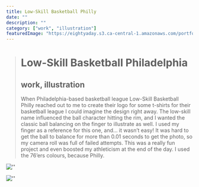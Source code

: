 ```yaml
---
title: Low-Skill Basketball Philly
date: ""
description: ""
category: ["work", "illustration"]
featuredImage: "https://eightyaday.s3.ca-central-1.amazonaws.com/portfolio/low-skill-basketball-philadelphia/low-skill-basketball-philadelphia-preview.jpg"
---
```


> # Low-Skill Basketball Philadelphia
>
> ## work, illustration
>
> When Philadelphia-based basketball league Low-Skill Basketball Philly reached out to me to create their logo for some t-shirts for their basketball league I could imagine the design right away. The low-skill name influenced the ball character hitting the rim, and I wanted the classic ball balancing on the finger to illustrate as well. I used my finger as a reference for this one, and… it wasn’t easy! It was hard to get the ball to balance for more than 0.01 seconds to get the photo, so my camera roll was full of failed attempts. This was a really fun project and even boosted my athleticism at the end of the day. I used the 76’ers colours, because Philly.

![''](https://eightyaday.s3.ca-central-1.amazonaws.com/portfolio/low-skill-basketball-philadelphia/low-skill-basketball-philadelphia-01.jpg)

![''](https://eightyaday.s3.ca-central-1.amazonaws.com/portfolio/low-skill-basketball-philadelphia/low-skill-basketball-philadelphia-02.jpg)
